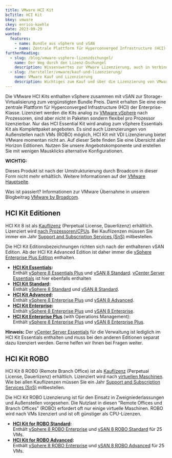 ```yaml
---
title: VMware HCI Kit
bcTitle: HCI Kit
bkey: vmware
ckey: enrico-koehle
date: 2023-09-29
wanted:
  features:
    - name: Bundle aus vSphere und vSAN
    - name: Zentrale Plattform für Hyperconverged Infrastructure (HCI)
furtherReading:
  - slug: /blog/vmware-vsphere-lizenzdschungel/
    name: Der Weg durch den Lizenz-Dschungel
    description: Wissenswertes zur VMware Lizenzierung, auch in Verbindung mit Microsoft Windows Servern.
  - slug: /hersteller/vmware/kauf-und-lizenzierung/
    name: VMware Kauf und Lizenzierung
    description: Wichtiges zum Kauf und über die Lizenzierung von VMware Produkten in der Form eines Nachschlagewerks.
---
```




<Intro>

Die VMware HCI Kits enthalten vSphere zusammen mit vSAN zur Storage-Virtualisierung zum vergünstigten Bundle Preis. Damit erhalten Sie eine eine zentrale Plattform für Hyperconverged Infrastructure (HCI) der Enterprise-Klasse. Lizenziert werden die Kits analog zu [VMware vSphere](/hersteller/vmware/vsphere/) nach Prozessoren, sind aber nicht in Paketen sondern flexibel pro Prozessor lizenzierbar. Nur das HCI Essential Kit wird analog zum vSphere Essentials Kit als Komplettpaket angeboten. Es sind auch Lizenzierungen von Außenstellen nach VMs (ROBO) möglich, HCI Kit mit VDI Lizenzierung bietet VMware momentan nicht an.
Auf dieser Seite finden Sie eine Übersicht aller Horizon Editionen. Nutzen Sie unsere Angebotskomponente und erstellen Sie mit wenigen Mausklicks alternative Konfigurationen.

</Intro>

<TOC />


<Info type="strong">

**WICHTIG:** <br />

Dieses Produkt ist nach der Umstrukturierung durch Broadcom in dieser Form nicht mehr erhältlich. Weitere Informationen auf der [VMware Hauptseite](/hersteller/vmware/).

Was ist passiert? Informationen zur VMware Übernahme in unserem Blogbeitrag [VMware by Broadcom](/blog/vmware-by-broadcom/).


</Info>


## HCI Kit Editionen


HCI Kit 8 ist als [Kauflizenz](/hersteller/vmware/kauf-und-lizenzierung/#kauflizenzen) (Perpetual License, Dauerlizenz) erhältlich. Lizenziert wird [nach Prozessoren/CPUs](/hersteller/vmware/kauf-und-lizenzierung/#lizenzierung-nach-prozessoren). Bei Kauflizenzen müssen Sie immer ein Jahr [Support and Subscription Services (SnS)](/hersteller/vmware/kauf-und-lizenzierung/#support-and-subscription-services-sns) mitbestellen.

Die HCI Kit Editionsbezeichnungen richten sich nach der enthaltenen vSAN Edition. Ab der HCI Kit Advanced Edition ist daher immer die [vSphere Enterprise Plus Edition](/hersteller/vmware/vsphere/enterprise-plus/) enthalten.

<ArrowList>

- **[HCI Kit Essentials](/hersteller/vmware/hci-kit/essentials/):**<br />
    Enthält [vSphere 8 Essentials Plus](/hersteller/vmware/vsphere/essentials-kit/essentials-plus/) und [vSAN 8 Standard](/hersteller/vmware/vsan/standard/). [vCenter Server Essentials](/hersteller/vmware/vcenter-server/essentials/) ist hier ebenfalls enthalten
- **[HCI Kit Standard](/hersteller/vmware/hci-kit/standard/):**<br />
    Enthält [vSphere 8 Standard](/hersteller/vmware/vsphere/standard/) und [vSAN 8 Standard](/hersteller/vmware/vsan/standard/).
- **[HCI Kit Advanced](/hersteller/vmware/hci-kit/advanced/):**<br />
    Enthält [vSphere 8 Enterprise Plus](/hersteller/vmware/vsphere/enterprise-plus/) und [vSAN 8 Advanced](/hersteller/vmware/vsan/advanced/).
- **[HCI Kit Enterprise](/hersteller/vmware/hci-kit/enterprise/):**<br />
    Enthält [vSphere 8 Enterprise Plus](/hersteller/vmware/vsphere/enterprise-plus/) und [vSAN 8 Enterprise](/hersteller/vmware/vsan/enterprise/).
- **[HCI Kit Enterprise Plus](/hersteller/vmware/hci-kit/enterprise-plus/)** (with Operations Management):<br />
    Enthält [vSphere 8 Enterprise Plus](/hersteller/vmware/vsphere/enterprise-plus/) und [vSAN 8 Enterprise Plus](/hersteller/vmware/vsan/enterprise-plus/).

</ArrowList>


<Info>

**Hinweis:** Der [vCenter Server Essentials](/hersteller/vmware/vcenter-server/essentials/) für die Verwaltung ist lediglich im HCI Kit Essentials enthalten und muss bei den anderen Editionen separat dazu lizenziert werden. Gerne helfen wir Ihnen bei Fragen weiter.

</Info>

## HCI Kit ROBO

HCI Kit 8 ROBO (Remote Branch Office) ist als [Kauflizenz](/hersteller/vmware/kauf-und-lizenzierung/#kauflizenzen) (Perpetual License, Dauerlizenz) erhältlich. Lizenziert wird nach [virtuellen Maschinen](/hersteller/vmware/kauf-und-lizenzierung/#lizenzierung-nach-virtuellen-maschinen). Wie bei allen Kauflizenzen müssen Sie ein Jahr [Support and Subscription Services (SnS)](/hersteller/vmware/kauf-und-lizenzierung/#support-and-subscription-services-sns) mitbestellen.

Die HCI Kit ROBO Lizenzierung ist für den Einsatz in Zweigniederlassungen und Außenstellen vorgesehen. Die Nutzlast in diesen "Remote Offices und Branch Offices" (ROBO) erfordert oft nur einige virtuelle Maschinen. ROBO wird nach VMs lizenziert und ist oft günstiger als CPU-Lizenzen.


<ArrowList>

- **[HCI Kit for ROBO Standard](/hersteller/vmware/hci-kit/robo-standard/):**<br />
    Enthält [vSphere 8 ROBO Enterprise](/hersteller/vmware/vsphere/) und [vSAN 8 ROBO Standard](/hersteller/vmware/vsan/robo-standard/) für 25 VMs.
- **[HCI Kit for ROBO Advanced](/hersteller/vmware/hci-kit/robo-advanced/):**<br />
    Enthält [vSphere 8 ROBO Enterprise](/hersteller/vmware/vsphere/) und [vSAN 8 ROBO Advanced](/hersteller/vmware/vsan/robo-advanced/) für 25 VMs.

</ArrowList>
